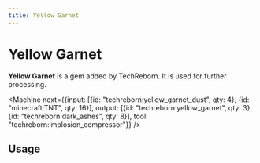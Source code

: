 ```yaml
---
title: Yellow Garnet
---
```


<ItemImage file="yellow_garnet_gem" alt="Yellow Garnet" size="200" />

# Yellow Garnet

**Yellow Garnet** is a gem added by TechReborn. It is used for further processing.

<CraftingTable recipe="input air air air input air techreborn:block_of_yellow_garnet air input air air air output techreborn:yellow_garnet,9" />

<Machine next={{input: [{id: "techreborn:yellow_garnet_dust", qty: 4}, {id: "minecraft:TNT", qty: 16}], output: [{id: "techreborn:yellow_garnet", qty: 3}, {id: "techreborn:dark_ashes", qty: 8}], tool: "techreborn:implosion_compressor"}} />

## Usage

<CraftingTable recipe="input techreborn:yellow_garnet techreborn:yellow_garnet techreborn:yellow_garnet input techreborn:yellow_garnet techreborn:yellow_garnet techreborn:yellow_garnet input techreborn:yellow_garnet techreborn:yellow_garnet techreborn:yellow_garnet output techreborn:block_of_yellow_garnet" />

<Machine recipe="input techreborn:yellow_garnet output techreborn:yellow_garnet_dust tool techreborn:grinder" />

